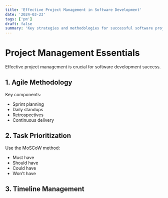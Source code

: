 ```yaml
---
title: 'Effective Project Management in Software Development'
date: '2024-03-23'
tags: ['pm']
draft: false
summary: 'Key strategies and methodologies for successful software project management'
---
```


# Project Management Essentials

Effective project management is crucial for software development success.

## 1. Agile Methodology

Key components:

- Sprint planning
- Daily standups
- Retrospectives
- Continuous delivery

## 2. Task Prioritization

Use the MoSCoW method:

- Must have
- Should have
- Could have
- Won't have

## 3. Timeline Management
